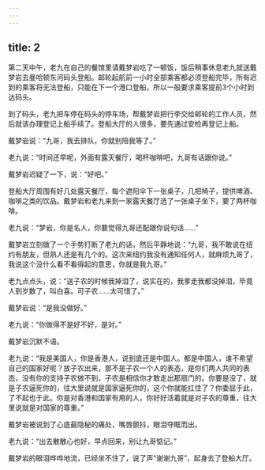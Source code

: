 ```yaml
---
---
---
```

title: 2
---



第二天中午，老九在自己的餐馆里请戴梦岩吃了一顿饭，饭后稍事休息老九就送戴梦岩去曼哈顿东河码头登船。邮轮起航前一小时全部乘客都必须登船完毕，所有迟到的乘客将无法登船，只能在下一个港口登船，所以一般要求乘客提前3个小时到达码头。

到了码头，老九把车停在码头的停车场，帮戴梦岩把行李交给邮轮的工作人员，然后就该办理登记上船手续了。登船大厅的人很多，要先通过安检再登记上船。

戴梦岩说：“九哥，我去排队，你就别陪我等了。”

老九说：“时间还早呢，外面有露天餐厅，喝杯咖啡吧，九哥有话跟你说。”

戴梦岩迟疑了一下，说：“好吧。”

登船大厅周围有好几处露天餐厅，每个遮阳伞下一张桌子，几把椅子，提供啤酒、咖啡之类的饮品。戴梦岩和老九来到一家露天餐厅选了一张桌子坐下，要了两杯咖啡。

老九说：“梦岩，你是名人，你要觉得九哥还配跟你说句话……”

戴梦岩立刻做了一个手势打断了老九的话，然后平静地说：“九哥，我不敢说在纽约有朋友，但熟人还是有几个的。这次来纽约我没有通知任何人，就麻烦九哥了，我说这个没什么看不看得起的意思，你就是我九哥。”

老九点点头，说：“送子农的时候我掉泪了，说实在的，我爹走我都没掉泪，毕竟人到岁数了，叫白喜。可子农……太可惜了。”

戴梦岩说：“是我没做好。”

老九说：“你做得不是好不好，是对。”

戴梦岩沉默不语。

老九说：“我是美国人，你是香港人，说到底还是中国人。都是中国人，谁不希望自己的国家好呢？放子农出来，那不是子农一个人的表态，是你们两人共同的表态，没有你的支持子农做不到，子农是相信你才敢走出那扇门的。你要是没了，就是子农逼死你的，往大里说就是国家逼死你的，这个你就能扛住了？你委屈于此，了不起也于此。你是对香港和国家有用的人，你好好活着就是对子农的尊重，往大里说就是对国家的尊重。”

戴梦岩被说到了心底最隐秘的痛处，嘴唇颤抖，眼泪夺眶而出。

老九说：“出去散散心也好，早点回来，别让九哥惦记。”

戴梦岩的眼泪哗哗地流，已经坐不住了，说了声“谢谢九哥”，起身去了登船大厅。